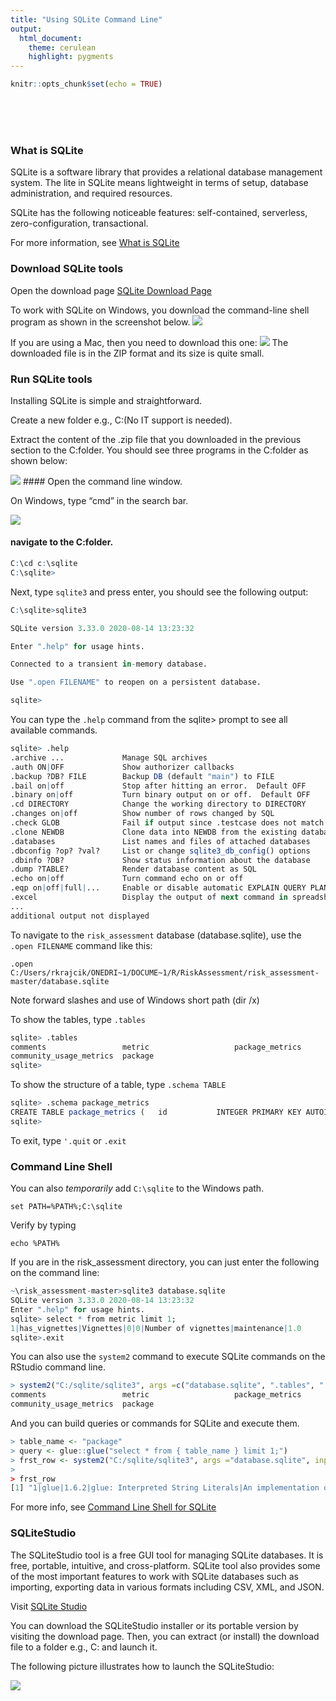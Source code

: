 ```yaml
---
title: "Using SQLite Command Line"
output:
  html_document:
    theme: cerulean
    highlight: pygments
---
```


```r
knitr::opts_chunk$set(echo = TRUE)
```

<br><br><br>

### What is SQLite

SQLite is a software library that provides a relational database management system. The lite in SQLite means lightweight in terms of setup, database administration, and required resources.

SQLite has the following noticeable features: self-contained, serverless, zero-configuration, transactional.

For more information, see [What is SQLite](https://www.sqlitetutorial.net/what-is-sqlite/)

### Download SQLite tools

Open the download page [SQLite Download Page](https://www.sqlite.org/download.html)

To work with SQLite on Windows, you download the command-line shell program as shown in the screenshot below.
  ![](images/SQLite_Precompiled_Binaries_Win.png)
  
If you are using a Mac, then you need to download this one:
  ![](images/SQLite_Precompiled_Binaries_Mac.png)
The downloaded file is in the ZIP format and its size is quite small.

### Run SQLite tools

Installing SQLite is simple and straightforward.

Create a new folder e.g., C:\sqlite (No IT support is needed). 

Extract the content of the .zip file that you downloaded in the previous section to the C:\sqlite folder. You should see three programs in the C:\sqlite folder as shown below:

 ![](images/SQLite_files.png)
#### Open the command line window.  

On Windows, type "cmd" in the search bar.

 ![](images/Command_Prompt.png)

#### navigate to the C:\sqlite folder.

```R
C:\cd c:\sqlite
C:\sqlite>
```

Next, type `sqlite3` and press enter, you should see the following output:

```R
C:\sqlite>sqlite3

SQLite version 3.33.0 2020-08-14 13:23:32

Enter ".help" for usage hints.

Connected to a transient in-memory database.

Use ".open FILENAME" to reopen on a persistent database.

sqlite>
```  

You can type the `.help` command from the sqlite> prompt to see all available commands.

```r
sqlite> .help
.archive ...             Manage SQL archives
.auth ON|OFF             Show authorizer callbacks
.backup ?DB? FILE        Backup DB (default "main") to FILE
.bail on|off             Stop after hitting an error.  Default OFF
.binary on|off           Turn binary output on or off.  Default OFF
.cd DIRECTORY            Change the working directory to DIRECTORY
.changes on|off          Show number of rows changed by SQL
.check GLOB              Fail if output since .testcase does not match
.clone NEWDB             Clone data into NEWDB from the existing database
.databases               List names and files of attached databases
.dbconfig ?op? ?val?     List or change sqlite3_db_config() options
.dbinfo ?DB?             Show status information about the database
.dump ?TABLE?            Render database content as SQL
.echo on|off             Turn command echo on or off
.eqp on|off|full|...     Enable or disable automatic EXPLAIN QUERY PLAN
.excel                   Display the output of next command in spreadsheet
...
additional output not displayed
```

To navigate to the `risk_assessment` database (database.sqlite), use the `.open FILENAME` command like this: 

`.open C:/Users/rkrajcik/ONEDRI~1/DOCUME~1/R/RiskAssessment/risk_assessment-master/database.sqlite`

Note forward slashes and use of Windows short path (dir /x)

To show the tables, type `.tables`

```r
sqlite> .tables
comments                 metric                   package_metrics
community_usage_metrics  package
sqlite>
```

To show the structure of a table, type `.schema TABLE`

```r
sqlite> .schema package_metrics
CREATE TABLE package_metrics (   id           INTEGER PRIMARY KEY AUTOINCREMENT,   package_id   INT,    metric_id    INT,   value        CHAR,   /* value == 'pkg_metric_error' indicates an error. */   /* value == NA indicates metric is not applicable for this package. */   weight       REAL,   FOREIGN KEY (package_id) REFERENCES package(id),   FOREIGN KEY (metric_id) REFERENCES metric(id));
sqlite>
```

To exit, type `'.quit` or `.exit`

### Command Line Shell

You can also *temporarily* add `C:\sqlite` to the Windows path.

`set PATH=%PATH%;C:\sqlite`

Verify by typing

`echo %PATH%`

If you are in the risk_assessment directory, you can just enter the following on the command line:

```r
~\risk_assessment-master>sqlite3 database.sqlite
SQLite version 3.33.0 2020-08-14 13:23:32
Enter ".help" for usage hints.
sqlite> select * from metric limit 1;
1|has_vignettes|Vignettes|0|0|Number of vignettes|maintenance|1.0
sqlite>.exit
```

You can also use the `system2` command to execute SQLite commands on the RStudio command line.

```r
> system2("C:/sqlite/sqlite3", args =c("database.sqlite", ".tables", ".quit"))
comments                 metric                   package_metrics        
community_usage_metrics  package     
```

And you can build queries or commands for SQLite and execute them.

```r
> table_name <- "package"
> query <- glue::glue("select * from { table_name } limit 1;")
> frst_row <- system2("C:/sqlite/sqlite3", args ="database.sqlite", input = query, stdout = TRUE)
> 
> frst_row
[1] "1|glue|1.6.2|glue: Interpreted String Literals|An implementation of interpreted string literals, inspired by   Pythons Literal String Interpolation   <https://www.python.org/dev/peps/pep-0498/> and Docstrings   <https://www.python.org/dev/peps/pep-0257/> and Julias Triple-Quoted   String Literals   <https://docs.julialang.org/en/v1.3/manual/strings/#Triple-Quoted-String-Literals-1>.|Jennifer Bryan  <jenny at rstudio.com>|Jim Hester  [aut], Jennifer Bryan    [aut, cre], RStudio [cph, fnd]|MIT + file LICENSE|2022-02-24|0.11|||2022-02-24"
```

For more info, see [Command Line Shell for SQLite](https://sqlite.org/cli.html)

### SQLiteStudio

The SQLiteStudio tool is a free GUI tool for managing SQLite databases. It is free, portable, intuitive, and cross-platform. SQLite tool also provides some of the most important features to work with SQLite databases such as importing, exporting data in various formats including CSV, XML, and JSON.

Visit [SQLite Studio](https://sqlitestudio.pl/)

You can download the SQLiteStudio installer or its portable version by visiting the download page.  Then, you can extract (or install) the download file to a folder e.g., C:\sqlite\gui\ and launch it.

The following picture illustrates how to launch the SQLiteStudio:

 ![](images/SQLiteStudio.png)
